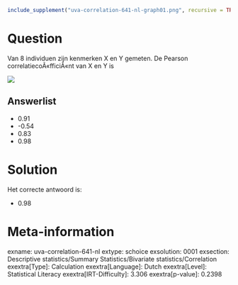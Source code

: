 ```r
include_supplement("uva-correlation-641-nl-graph01.png", recursive = TRUE)
```

Question
========

Van 8 individuen zijn kenmerken X en Y gemeten. De Pearson
correlatiecoÃ«fficiÃ«nt van X en Y is

![](uva-correlation-641-nl-graph01.png)

Answerlist
----------

* 0.91
* -0.54
* 0.83
* 0.98

Solution
========

Het correcte antwoord is: 

* 0.98

Meta-information
================
exname: uva-correlation-641-nl
extype: schoice
exsolution: 0001
exsection: Descriptive statistics/Summary Statistics/Bivariate statistics/Correlation
exextra[Type]: Calculation
exextra[Language]: Dutch
exextra[Level]: Statistical Literacy
exextra[IRT-Difficulty]: 3.306
exextra[p-value]: 0.2398
